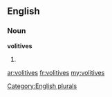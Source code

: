 ==English==

===Noun===
'''volitives'''

# {{plural of|[[volitive]]}}

[[Category:English plurals]]

[[ar:volitives]]
[[fr:volitives]]
[[my:volitives]]